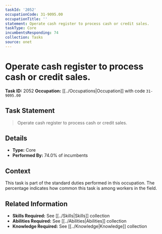 ```yaml
---
taskId: '2052'
occupationCode: 31-9095.00
occupationTitle: ''
statement: Operate cash register to process cash or credit sales.
taskType: Core
incumbentsResponding: 74
collection: Tasks
source: onet
---
```

# Operate cash register to process cash or credit sales.

**Task ID:** 2052
**Occupation:** [[../Occupations|Occupation]] with code `31-9095.00`

## Task Statement

> Operate cash register to process cash or credit sales.

## Details

- **Type:** Core
- **Performed By:** 74.0% of incumbents

## Context

This task is part of the standard duties performed in this occupation. The percentage indicates how common this task is among workers in the field.

## Related Information

- **Skills Required:** See [[../Skills|Skills]] collection
- **Abilities Required:** See [[../Abilities|Abilities]] collection
- **Knowledge Required:** See [[../Knowledge|Knowledge]] collection

